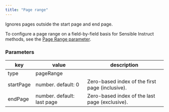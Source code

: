 ```yaml
---
title: "Page range"
---
```


Ignores pages outside the start page and end page.

To configure a page range on a field-by-field basis for Sensible Instruct methods, see the [Page Range parameter](https://sensible-87.mintlify.app/llm-based-extractions/advanced-prompt-configuration).

### Parameters

| key       | value                      | description                                     |
| --------- | -------------------------- | ----------------------------------------------- |
| type      | pageRange                  |                                                 |
| startPage | number. default: 0         | Zero-based index of the first page (inclusive). |
| endPage   | number. default: last page | Zero-based index of the last page (exclusive).  |